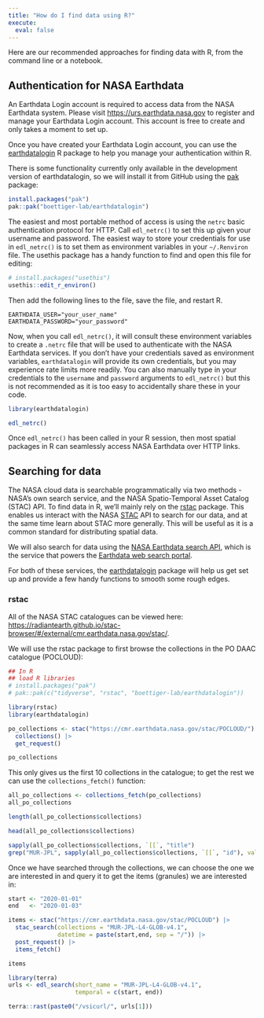 ```yaml
---
title: "How do I find data using R?"
execute:
  eval: false
---
```


Here are our recommended approaches for finding data with R, from the command line or a notebook.

## Authentication for NASA Earthdata 

An Earthdata Login account is required to access data from the NASA Earthdata
system. Please visit <https://urs.earthdata.nasa.gov> to register and manage
your Earthdata Login account. This account is free to create and only takes a
moment to set up.

Once you have created your Earthdata Login account, you can use the 
[earthdatalogin](https://github.com/boettiger-lab/earthdatalogin/) R package to help you manage your authentication within R.

There is some functionality currently only available in the development version
of earthdatalogin, so we will install it from GitHub using the [pak](https://pak.r-lib.org/) package:

``` r
install.packages("pak")
pak::pak("boettiger-lab/earthdatalogin")
```

The easiest and most portable method of access is using the `netrc` basic
authentication protocol for HTTP. Call `edl_netrc()` to set this up given your
username and password. The easiest way to store your credentials for use in
`edl_netrc()` is to set them as environment variables in your `~/.Renviron` file.
The usethis package has a handy function to find and open this file for editing:

```r
# install.packages("usethis")
usethis::edit_r_environ()
```

Then add the following lines to the file, save the file, and restart R.

```
EARTHDATA_USER="your_user_name"
EARTHDATA_PASSWORD="your_password"
```

Now, when you call `edl_netrc()`, it will consult these environment variables to
create a `.netrc` file that will be used to authenticate with the NASA Earthdata
services. If you don't have your credentials saved as environment variables, 
`earthdatalogin` will provide its own credentials, but you may experience rate 
limits more readily. You can also manually type in your credentials to the `username`
and `password` arguments to `edl_netrc()` but this is not recommended as it 
is too easy to accidentally share these in your code.

```r
library(earthdatalogin)

edl_netrc()
```

Once `edl_netrc()` has been called in your R session, then most spatial 
packages in R can seamlessly access NASA Earthdata over HTTP links.

## Searching for data

The NASA cloud data is searchable programmatically via two methods - NASA's own
search service, and the NASA Spatio-Temporal Asset Catalog (STAC) API. To find
data in R, we'll mainly rely on the
[rstac](https://brazil-data-cube.github.io/rstac/) package. This enables us
interact with the NASA [STAC](https://stacspec.org/en) API to search for our
data, and at the same time learn about STAC more generally. This will be useful
as it is a common standard for distributing spatial data.

We will also search for data using the 
[NASA Earthdata search API](https://cmr.earthdata.nasa.gov/search/site/docs/search/api.html), 
which is the service that powers the 
[Earthdata web search portal](https://search.earthdata.nasa.gov/search?fst0=atmosphere).

For both of these services, the
[earthdatalogin](https://boettiger-lab.github.io/earthdatalogin/) package will
help us get set up and provide a few handy functions to smooth some rough edges.

### rstac

All of the NASA STAC catalogues can be viewed here: 
<https://radiantearth.github.io/stac-browser/#/external/cmr.earthdata.nasa.gov/stac/>.

We will use the rstac package to first browse the collections in the PO DAAC 
catalogue (POCLOUD):

```r
## In R
## load R libraries
# install.packages("pak") 
# pak::pak(c("tidyverse", "rstac", "boettiger-lab/earthdatalogin"))

library(rstac)
library(earthdatalogin)

po_collections <- stac("https://cmr.earthdata.nasa.gov/stac/POCLOUD/") |>
  collections() |>
  get_request()

po_collections
```

This only gives us the first 10 collections in the catalogue; to get the rest
we can use the `collections_fetch()` function:

```r
all_po_collections <- collections_fetch(po_collections)
all_po_collections

length(all_po_collections$collections)

head(all_po_collections$collections)

sapply(all_po_collections$collections, `[[`, "title")
grep("MUR-JPL", sapply(all_po_collections$collections, `[[`, "id"), value = TRUE)
```

Once we have searched through the collections, we can choose the one we are 
interested in and query it to get the items (granules) we are interested in:

```r

start <- "2020-01-01"
end   <- "2020-01-03" 

items <- stac("https://cmr.earthdata.nasa.gov/stac/POCLOUD") |> 
  stac_search(collections = "MUR-JPL-L4-GLOB-v4.1",
              datetime = paste(start,end, sep = "/")) |>
  post_request() |>
  items_fetch()

items
```




```r
library(terra)
urls <- edl_search(short_name = "MUR-JPL-L4-GLOB-v4.1",
                   temporal = c(start, end))

terra::rast(paste0("/vsicurl/", urls[1]))

```
